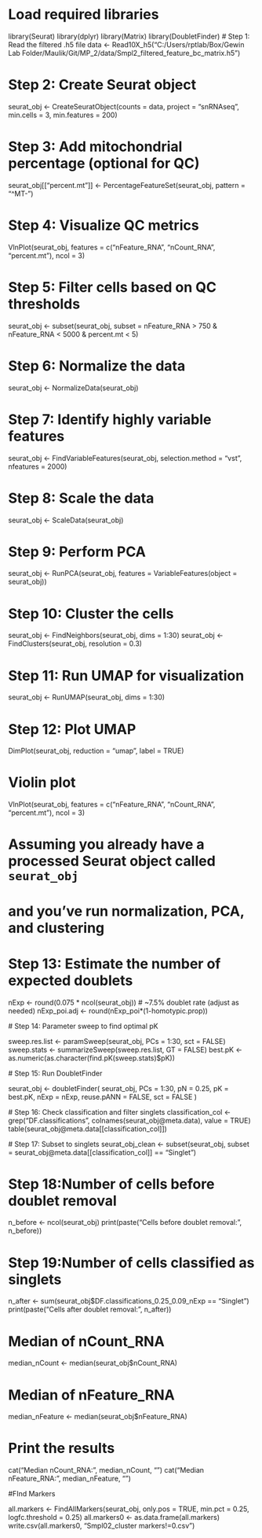# Load required libraries
library(Seurat)
library(dplyr)
library(Matrix)
library(DoubletFinder)
# Step 1: Read the filtered .h5 file
data <- Read10X_h5("C:/Users/rptlab/Box/Gewin Lab Folder/Maulik/Git/MP_2/data/Smpl2_filtered_feature_bc_matrix.h5")

# Step 2: Create Seurat object
seurat_obj <- CreateSeuratObject(counts = data, project = "snRNAseq", min.cells = 3, min.features = 200)

# Step 3: Add mitochondrial percentage (optional for QC)
seurat_obj[["percent.mt"]] <- PercentageFeatureSet(seurat_obj, pattern = "^MT-")

# Step 4: Visualize QC metrics
VlnPlot(seurat_obj, features = c("nFeature_RNA", "nCount_RNA", "percent.mt"), ncol = 3)

# Step 5: Filter cells based on QC thresholds
seurat_obj <- subset(seurat_obj, subset = nFeature_RNA > 750 & nFeature_RNA < 5000 & percent.mt < 5)

# Step 6: Normalize the data
seurat_obj <- NormalizeData(seurat_obj)

# Step 7: Identify highly variable features
seurat_obj <- FindVariableFeatures(seurat_obj, selection.method = "vst", nfeatures = 2000)

# Step 8: Scale the data
seurat_obj <- ScaleData(seurat_obj)

# Step 9: Perform PCA
seurat_obj <- RunPCA(seurat_obj, features = VariableFeatures(object = seurat_obj))

# Step 10: Cluster the cells
seurat_obj <- FindNeighbors(seurat_obj, dims = 1:30)
seurat_obj <- FindClusters(seurat_obj, resolution = 0.3)

# Step 11: Run UMAP for visualization
seurat_obj <- RunUMAP(seurat_obj, dims = 1:30)

# Step 12: Plot UMAP
DimPlot(seurat_obj, reduction = "umap", label = TRUE)

# Violin plot
VlnPlot(seurat_obj, features = c("nFeature_RNA", "nCount_RNA", "percent.mt"), ncol = 3)

# Assuming you already have a processed Seurat object called `seurat_obj`
# and you've run normalization, PCA, and clustering

# Step 13: Estimate the number of expected doublets
 nExp <- round(0.075 * ncol(seurat_obj))  # ~7.5% doublet rate (adjust as needed)
 nExp_poi.adj <- round(nExp_poi*(1-homotypic.prop))
 
 # Step 14: Parameter sweep to find optimal pK
 
  sweep.res.list <- paramSweep(seurat_obj, PCs = 1:30, sct = FALSE)
 sweep.stats <- summarizeSweep(sweep.res.list, GT = FALSE)
 best.pK <- as.numeric(as.character(find.pK(sweep.stats)$pK))
 

 # Step 15: Run DoubletFinder
 
seurat_obj <- doubletFinder(
   seurat_obj,
   PCs = 1:30,
   pN = 0.25,
   pK = best.pK,
   nExp = nExp,
   reuse.pANN = FALSE,
   sct = FALSE
 )
 
 # Step 16: Check classification and filter singlets
 classification_col <- grep("DF.classifications", colnames(seurat_obj@meta.data), value = TRUE)
 table(seurat_obj@meta.data[[classification_col]])
 
 # Step 17: Subset to singlets
 seurat_obj_clean <- subset(seurat_obj, subset = seurat_obj@meta.data[[classification_col]] == "Singlet")
 

# Step 18:Number of cells before doublet removal
n_before <- ncol(seurat_obj)
print(paste("Cells before doublet removal:", n_before))

# Step 19:Number of cells classified as singlets
n_after <- sum(seurat_obj$DF.classifications_0.25_0.09_nExp == "Singlet")
print(paste("Cells after doublet removal:", n_after))


# Median of nCount_RNA
median_nCount <- median(seurat_obj$nCount_RNA)

# Median of nFeature_RNA
median_nFeature <- median(seurat_obj$nFeature_RNA)

# Print the results
cat("Median nCount_RNA:", median_nCount, "\n")
cat("Median nFeature_RNA:", median_nFeature, "\n")


#FInd Markers 

all.markers <- FindAllMarkers(seurat_obj, only.pos = TRUE, min.pct = 0.25, logfc.threshold = 0.25)
all.markers0 <- as.data.frame(all.markers)
write.csv(all.markers0, "Smpl02_cluster markers!=0.csv")

